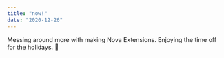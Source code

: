 ```yaml
---
title: "now!"
date: "2020-12-26"
---
```

Messing around more with making <OutboundLink target="_blank" href="https://nova.app">Nova Extensions</OutboundLink>. Enjoying the time off for the holidays. 🎄